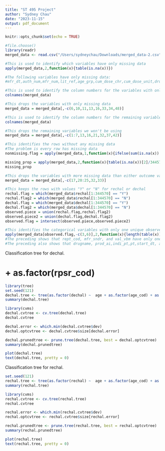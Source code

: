 ```yaml
---
title: "ST 495 Project"
author: "Sydney Chau"
date: "2023-11-15"
output: pdf_document
---
```


```r
knitr::opts_chunk$set(echo = TRUE)
```

```r
#file.choose()
library(readr)
merged_data <- read.csv("/Users/sydneychau/Downloads/merged_data-2.csv", sep = ",")
```


```r
#This is used to identify which variables have only missing data
apply(merged_data,2,function(x){table(is.na(x))})

#The following variables have only missing data:
#mfr_dt,auth_num,mfr_num,lit_ref,age_grp,cum_dose_chr,cum_dose_unit,drug_rec_act

#This is used to identify the column numbers for the variables with only missing data
colnames(merged_data)

#This drops the variables with only missing data
merged_data = merged_data[,-c(6,10,11,13,16,33,34,48)]

#This is used to identify the column numbers for the remaining variables we won't be using
colnames(merged_data)

#This drops the remaining variables we won't be using
merged_data = merged_data[,-c(1:7,13,16,21,32,37,42)]

#This identifies the rows without any missing data
#The problem is every row has missing data
nonmissing.flag = apply(merged_data,1,function(x){ifelse(sum(is.na(x)) == 0,1,0)})

missing_prop = apply(merged_data,2,function(x){table(is.na(x))[2]/344570})
missing_prop 

#This drops the variables with more missing data than either outcome variable (i.e. more #than dechal)
merged_data = merged_data[,-c(17,20:25,32,33)]

#This keeps the rows with values "Y" or "N" for rechal or dechal
rechal.flag = which(merged_data$rechal[1:344570] == "Y")
rechal.flag2 = which(merged_data$rechal[1:344570] == "N")
dechal.flag = which(merged_data$dechal[1:344570] == "Y")
dechal.flag2 = which(merged_data$dechal[1:344570] == "N")
observed.piece = union(rechal.flag,rechal.flag2)
observed.piece2 = union(dechal.flag,dechal.flag2)
observed.flag = intersect(observed.piece,observed.piece2)

#This identifies the categorical variables with only one unique observed value or more #than 20 unique observed values
apply(merged_data[observed.flag,-c(3,6)],2,function(x){length(table(x))})
#The preceding shows that rept_cod, mfr_sndr, and val_vbm have only one unique observed value
#The preceding also shows that drugname, prod_ai,indi_pt,pt,start_dt, and end_dt have #more than 20 unique observed values
```


Classification tree for dechal.

#  + as.factor(rpsr_cod)
```r
library(tree)
set.seed(121)
dechal.tree <- tree(as.factor(dechal) ~  age + as.factor(age_cod) + as.factor(sex) + wt + as.factor(wt_cod) + as.factor(to_mfr) + as.factor(occp_cod) + as.factor(reporter_country) + as.factor(occr_country) + as.factor(role_cod) + as.factor(route) + as.factor(outc_cod), data = merged_data)
summary(dechal.tree)
```

```r
library(cvms)
dechal.cvtree <- cv.tree(dechal.tree)
dechal.cvtree
```

```r
dechal.error <- which.min(dechal.cvtree$dev)
dechal.optcvtree <- dechal.cvtree$size[dechal.error]

dechal.prunedtree <- prune.tree(dechal.tree, best = dechal.optcvtree)
summary(dechal.prunedtree)
```


```r
plot(dechal.tree)
text(dechal.tree, pretty = 0)
```


Classification tree for rechal.
```r
set.seed(121)
rechal.tree <- tree(as.factor(rechal) ~  age + as.factor(age_cod) + as.factor(sex) + wt + as.factor(wt_cod) + as.factor(to_mfr) + as.factor(occp_cod) + as.factor(reporter_country) + as.factor(occr_country) + as.factor(role_cod) + as.factor(route) + as.factor(outc_cod), data = merged_data)
summary(rechal.tree)
```

```r
library(cvms)
rechal.cvtree <- cv.tree(rechal.tree)
rechal.cvtree
```

```r
rechal.error <- which.min(rechal.cvtree$dev)
rechal.optcvtree <- rechal.cvtree$size[rechal.error]

rechal.prunedtree <- prune.tree(rechal.tree, best = rechal.optcvtree)
summary(rechal.prunedtree)
```

```r
plot(rechal.tree)
text(rechal.tree, pretty = 0)
```









